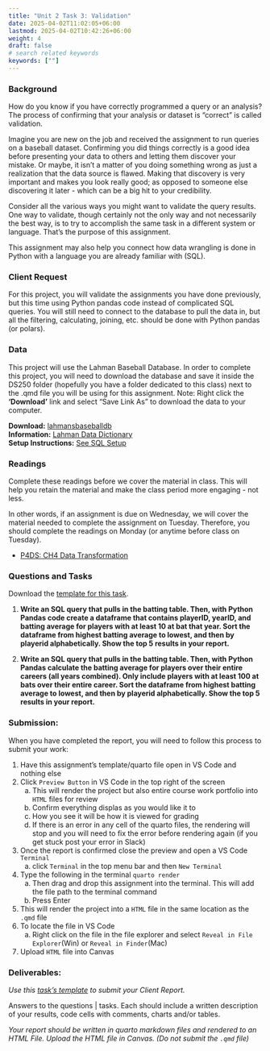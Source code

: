 ```yaml
---
title: "Unit 2 Task 3: Validation"
date: 2025-04-02T11:02:05+06:00
lastmod: 2025-04-02T10:42:26+06:00
weight: 4
draft: false
# search related keywords
keywords: [""]
---
```


### Background

How do you know if you have correctly programmed a query or an analysis? The process of confirming that your analysis or dataset is "correct" is called validation. 

Imagine you are new on the job and received the assignment to run queries on a baseball dataset. Confirming you did things correctly is a good idea before presenting your data to others and letting them discover your mistake. Or maybe, it isn't a matter of you doing something wrong as just a realization that the data source is flawed. Making that discovery is very important and makes you look really good; as opposed to someone else discovering it later - which can be a big hit to your credibility.

Consider all the various ways you might want to validate the query results. One way to validate, though certainly not the only way and not necessarily the best way, is to try to accomplish the same task in a different system or language. That's the purpose of this assignment.

This assignment may also help you connect how data wrangling is done in Python with a language you are already familiar with (SQL).


### Client Request

For this project, you will validate the assignments you have done previously, but this time using Python pandas code instead of complicated SQL queries. You will still need to connect to the database to pull the data in, but all the filtering, calculating, joining, etc. should be done with Python pandas (or polars). 


### Data

::: {.callout-note collapse="false"}
This project will use the Lahman Baseball Database. In order to complete this project, you will need to download the database and save it inside the DS250 folder (hopefully you have a folder dedicated to this class) next to the .qmd file you will be using for this assignment. Note: Right click the __'Download'__ link and select "Save Link As" to download the data to your computer.
:::

__Download:__ [lahmansbaseballdb](/Data/lahmansbaseballdb.sqlite)  
__Information:__ [Lahman Data Dictionary](/Data/readme2014.txt)  
__Setup Instructions:__ [See SQL Setup](/Setup/sql_setup.qmd)


### Readings

::: {.callout-note collapse="true"}
Complete these readings before we cover the material in class. This will help you retain the material and make the class period more engaging - not less. 

In other words, if an assignment is due on Wednesday, we will cover the material needed to complete the assignment on Tuesday. Therefore, you should complete the readings on Monday (or anytime before class on Tuesday).
:::

- [P4DS: CH4 Data Transformation](https://aeturrell.github.io/python4DS/data-transform.html#) 



### Questions and Tasks

Download the [template for this task](../Templates/unit2_task2_template.qmd).

1. __Write an SQL query that pulls in the batting table. Then, with Python Pandas code create a dataframe that contains playerID, yearID, and batting average for players with at least 10 at bat that year. Sort the dataframe from highest batting average to lowest, and then by playerid alphabetically. Show the top 5 results in your report.__

1. __Write an SQL query that pulls in the batting table. Then, with Python Pandas calculate the batting average for players over their entire careers (all years combined). Only include players with at least 100 at bats over their entire career. Sort the dataframe from highest batting average to lowest, and then by playerid alphabetically. Show the top 5 results in your report.__


### Submission:
::: {.callout-note collapse="true"}
When you have completed the report, you will need to follow this process to submit your work:

1. Have this assignment's template/quarto file open in VS Code and nothing else
1. Click `Preview Button` in VS Code in the top right of the screen
    a. This will render the project but also entire course work portfolio into `HTML` files for review
    b. Confirm everything displas as you would like it to
    c. How you see it will be how it is viewed for grading
    d. If there is an error in any cell of the quarto files, the rendering will stop and you will need to fix the error before rendering again (if you get stuck post your error in Slack)
1. Once the report is confirmed close the preview and open a VS Code `Terminal`
    a. click `Terminal` in the top menu bar and then `New Terminal`
1. Type the following in the terminal `quarto render `
    a. Then drag and drop this assignment into the terminal. This will add the file path to the terminal command
    a. Press Enter
1. This will render the project into a `HTML` file in the same location as the `.qmd` file
1. To locate the file in VS Code
    a. Right click on the file in the file explorer and select `Reveal in File Explorer`(Win) or `Reveal in Finder`(Mac)
1. Upload `HTML` file into Canvas
:::


### Deliverables:

_Use this [task's template](../Templates/unit2_task2_template.qmd) to submit your Client Report._

Answers to the questions | tasks. Each should include a written description of your results, code cells with comments, charts and/or tables.


::: {.callout-note collapse="false"}
_Your report should be written in quarto markdown files and rendered to an HTML File. Upload the HTML file in Canvas. (Do not submit the `.qmd` file)_  
:::
